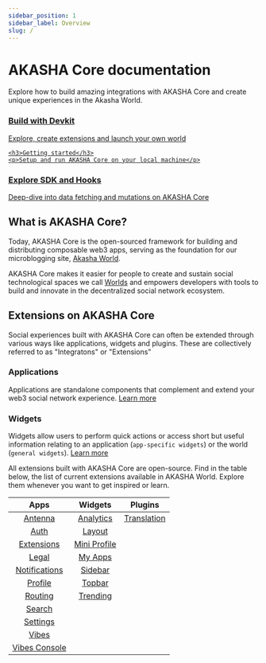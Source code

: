 ```yaml
---
sidebar_position: 1
sidebar_label: Overview
slug: /
---
```


# AKASHA Core documentation

Explore how to build amazing integrations with AKASHA Core and create unique experiences in the Akasha World.

<div style={{ display: "flex", justifyContent: "space-between" }}>
  <a
    href="/devkit"
    style={{
      width: "31%",
      color: "white",
      padding: "1rem",
      borderRadius: "1rem",
      textDecoration: "none",
      backgroundColor: "#242526",
    }}
  >
    <h3>Build with Devkit</h3>
    <p>Explore, create extensions and launch your own world</p>
  </a>
  <a
    href="/setup"
    style={{
      width: "31%",
      color: "white",
      padding: "1rem",
      borderRadius: "1rem",
      textDecoration: "none",
      backgroundColor: "#242526",
    }}

>

    <h3>Getting started</h3>
    <p>Setup and run AKASHA Core on your local machine</p>

  </a>
  <a
    href="/data-fetching-and-mutations"
    style={{
      width: "31%",
      color: "white",
      padding: "1rem",
      borderRadius: "1rem",
      textDecoration: "none",
      backgroundColor: "#242526",
    }}
  >
    <h3>Explore SDK and Hooks</h3>
    <p>Deep-dive into data fetching and mutations on AKASHA Core</p>
  </a>
</div>

## What is AKASHA Core?

Today, AKASHA Core is the open-sourced framework for building and distributing composable web3 apps, serving as the foundation for our microblogging site, [Akasha World](https://next.akasha-world-framework.pages.dev/).

AKASHA Core makes it easier for people to create and sustain social technological spaces we call [Worlds](https://blog.akasha.org/what-is-akasha-reloaded-what-is-ethereum-world/) and empowers developers with tools to build and innovate in the decentralized social network ecosystem.

## Extensions on AKASHA Core

Social experiences built with AKASHA Core can often be extended through various ways like applications, widgets and plugins. These are collectively referred to as "Integratons" or "Extensions"

### Applications

Applications are standalone components that complement and extend your web3 social network experience. [Learn more](./extensions/applications.md)

### Widgets

Widgets allow users to perform quick actions or access short but useful information relating to an application (`app-specific widgets`) or the world (`general widgets`). [Learn more](./extensions/widgets.md)

All extensions built with AKASHA Core are open-source. Find in the table below, the list of current extensions available in AKASHA World. Explore them whenever you want to get inspired or learn.

|Apps|Widgets|Plugins|
|:-----:|:-----:|:-----:|
|     [Antenna](https://github.com/AKASHAorg/akasha-core/tree/next/extensions/apps/antenna)     |     [Analytics](https://github.com/AKASHAorg/akasha-core/tree/next/extensions/widgets/analytics)     |     [Translation](https://github.com/AKASHAorg/akasha-core/tree/next/extensions/widgets/layout/src/translation)     |
|     [Auth](https://github.com/AKASHAorg/akasha-core/tree/next/extensions/apps/auth-app)     |     [Layout](https://github.com/AKASHAorg/akasha-core/tree/next/extensions/widgets/layout)     ||
|     [Extensions](https://github.com/AKASHAorg/akasha-core/tree/next/extensions/apps/extensions)     |     [Mini Profile](https://github.com/AKASHAorg/akasha-core/tree/next/extensions/widgets/mini-profile) ||
|     [Legal](https://github.com/AKASHAorg/akasha-core/tree/next/extensions/apps/legal)     |     [My Apps](https://github.com/AKASHAorg/akasha-core/tree/next/extensions/widgets/my-apps)     ||
|     [Notifications](https://github.com/AKASHAorg/akasha-core/tree/next/extensions/apps/notifications)     |     [Sidebar](https://github.com/AKASHAorg/akasha-core/tree/next/extensions/widgets/sidebar)     ||
|     [Profile](https://github.com/AKASHAorg/akasha-core/tree/next/extensions/apps/profile)     |     [Topbar](https://github.com/AKASHAorg/akasha-core/tree/next/extensions/widgets/topbar)     ||
|     [Routing](https://github.com/AKASHAorg/akasha-core/tree/next/extensions/apps/routing)     |     [Trending](https://github.com/AKASHAorg/akasha-core/tree/next/extensions/widgets/trending)     ||
|     [Search](https://github.com/AKASHAorg/akasha-core/tree/next/extensions/apps/search)     |||
|     [Settings](https://github.com/AKASHAorg/akasha-core/tree/next/extensions/apps/settings)     |||
|     [Vibes](https://github.com/AKASHAorg/akasha-core/tree/next/extensions/apps/vibes)     |||
|     [Vibes Console](https://github.com/AKASHAorg/akasha-core/tree/next/extensions/apps/vibes-console)     |||
